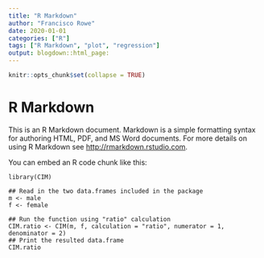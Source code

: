 ```yaml
---
title: "R Markdown"
author: "Francisco Rowe"
date: 2020-01-01
categories: ["R"]
tags: ["R Markdown", "plot", "regression"]
output: blogdown::html_page:
---
```


```r
knitr::opts_chunk$set(collapse = TRUE)
```

# R Markdown

This is an R Markdown document. Markdown is a simple formatting syntax for authoring HTML, PDF, and MS Word documents. For more details on using R Markdown see <http://rmarkdown.rstudio.com>.

You can embed an R code chunk like this:

```
library(CIM)
```

```
## Read in the two data.frames included in the package
m <- male
f <- female

## Run the function using "ratio" calculation
CIM.ratio <- CIM(m, f, calculation = "ratio", numerator = 1, denominator = 2)
## Print the resulted data.frame
CIM.ratio
```

